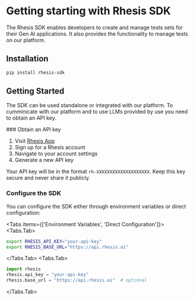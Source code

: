 
# Getting starting with Rhesis SDK



The Rhesis SDK enables developers to create and manage tests sets for their Gen AI applications.
It also provides the functionality to manage tests on our platform.

## Installation

```bash
pip install rhesis-sdk
```

## Getting Started

The SDK can be used standalone or integrated with our platform. 
To cumminicate with our platform and to use LLMs provided by use you need to obtain an API key.

<Steps>
### Obtain an API key

1. Visit [Rhesis App](https://app.rhesis.ai)
2. Sign up for a Rhesis account
3. Navigate to your account settings
4. Generate a new API key

Your API key will be in the format `rh-XXXXXXXXXXXXXXXXXXXX`.
Keep this key secure and never share it publicly.

### Configure the SDK

You can configure the SDK either through environment variables or direct configuration:

<Tabs items={['Environment Variables', 'Direct Configuration']}>
<Tabs.Tab>
```bash
export RHESIS_API_KEY="your-api-key"
export RHESIS_BASE_URL="https://api.rhesis.ai"
```
</Tabs.Tab>
<Tabs.Tab>
```python
import rhesis
rhesis.api_key = "your-api-key"
rhesis.base_url = "https://api.rhesis.ai"  # optional
```
</Tabs.Tab>
</Tabs>


</Steps>